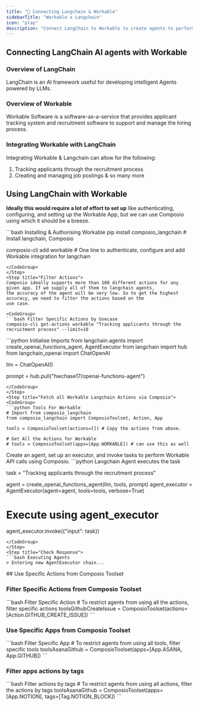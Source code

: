 ```yaml
---
title: "🚀 Connecting Langchain & Workable"
sidebarTitle: "Workable x Langchain"
icon: "play"
description: "Connect LangChain to Workable to create agents to perform tasks using natural language"
---
```


## Connecting LangChain AI agents with Workable

### Overview of LangChain

LangChain is an AI framework useful for developing intelligent Agents powered by LLMs.

### Overview of Workable

Workable Software is a software-as-a-service that provides applicant tracking system and recruitment software to support and manage the hiring process.

### Integrating Workable with LangChain

Integrating Workable & Langchain can allow for the following:

1. Tracking applicants through the recruitment process
2. Creating and managing job postings
& so many more

## Using LangChain with Workable

<Steps>
<Step title="Setting Up the Environment">

**Ideally this would require a lot of effort to set up** like authenticating, configuring, and setting up the Workable App, but we can use Composio using which it should be a breeze.

<CodeGroup>
```bash Installing & Authorising Workable
pip install composio_langchain # Install langchain, Composio 

composio-cli add workable # One line to authenticate, configure and add Workable integration for langchain
```
</CodeGroup>
</Step>
<Step title="Filter Actions">
Composio ideally supports more than 100 different actions for any given app. If we supply all of them to langchain agents, 
the accuracy of the agent will be very low. So to get the highest accuracy, we need to filter the actions based on the 
use case.

<CodeGroup>
```bash Filter Specific Actions by Usecase
composio-cli get-actions workable "Tracking applicants through the recruitment process" --limit=10
```
</CodeGroup>

</Step>
<Step title="Import Base Packages">

<CodeGroup>
```python Initialise Imports
from langchain.agents import create_openai_functions_agent, AgentExecutor
from langchain import hub
from langchain_openai import ChatOpenAI


llm = ChatOpenAI()

prompt = hub.pull("hwchase17/openai-functions-agent")
```
</CodeGroup>
</Step>
<Step title="Fetch all Workable Langchain Actions via Composio">
<CodeGroup>
```python Tools For Workable
# Import from composio_langchain
from composio_langchain import ComposioToolset, Action, App

tools = ComposioToolset(actions=[]) # Copy the actions from above. 

# Get All the Actions for Workable
# tools = ComposioToolset(apps=[App.WORKABLE]) # can use this as well
```
</CodeGroup>
</Step>
<Step title="Execute the Agent">
Create an agent, set up an executor, and invoke tasks to perform Workable API calls using Composio. 
<CodeGroup>
```python Langchain Agent executes the task

task = "Tracking applicants through the recruitment process"

agent = create_openai_functions_agent(llm, tools, prompt)
agent_executor = AgentExecutor(agent=agent, tools=tools, verbose=True)

# Execute using agent_executor
agent_executor.invoke({"input": task})
```
</CodeGroup>
</Step>
<Step title="Check Response">
```bash Executing Agents
> Entering new AgentExecutor chain...
```
</Step>
</Steps>
## Use Specific Actions from Composio Toolset

### Filter Specific Actions from Composio Toolset

<CodeGroup>
```bash Filter Specific Action
# To restrict agents from using all the actions, filter specific actions
toolsGithubCreateIssue = ComposioToolset(actions=[Action.GITHUB_CREATE_ISSUE])
```
</CodeGroup>

### Use Specific Apps from Composio Toolset
<CodeGroup>
```bash Filter Specific App
# To restrict agents from using all tools, filter specific tools
toolsAsanaGithub = ComposioToolset(apps=[App.ASANA, App.GITHUB])
```
</CodeGroup>

### Filter apps actions by tags 
<CodeGroup>
```bash Filter actions by tags
# To restrict agents from using all actions, filter the actions by tags
toolsAsanaGithub = ComposioToolset(apps=[App.NOTION], tags=[Tag.NOTION_BLOCK])
```
</CodeGroup>

